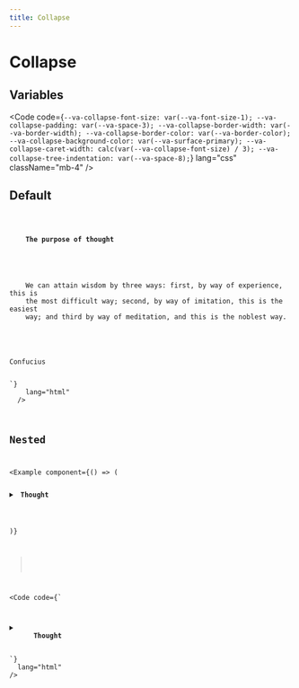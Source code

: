 ```yaml
---
title: Collapse
---
```



# Collapse

## Variables

<Code
  code={`--va-collapse-font-size: var(--va-font-size-1);
--va-collapse-padding: var(--va-space-3);
--va-collapse-border-width: var(--va-border-width);
--va-collapse-border-color: var(--va-border-color);
--va-collapse-background-color: var(--va-surface-primary);
--va-collapse-caret-width: calc(var(--va-collapse-font-size) / 3);
--va-collapse-tree-indentation: var(--va-space-8);`}
  lang="css"
  className="mb-4"
/>

## Default

<Example component={Component}>
  <Code
    code={`<details class="va-collapse w-full">
  <summary>
    <strong>The purpose of thought</strong>
  </summary>
  <p>
    We can attain wisdom by three ways: first, by way of experience, this is
    the most difficult way; second, by way of imitation, this is the easiest
    way; and third by way of meditation, and this is the noblest way.
  </p>
  <p>Confucius</p>
</details>`}
    lang="html"
  />
</Example>

## Nested

<Example
  component={() => (
    <div class="va-button-group w-full">
      <details class="va-collapse">
        <summary>
          <strong>Thought</strong>
        </summary>
        <details class="va-collapse">
          <summary>
            <strong>The purpose of thought</strong>
          </summary>
          <details class="va-collapse">
            <summary>
              <strong>1</strong>
            </summary>
            <p>It often happens that a thought comes to us that seems both true and strange, and we hesitate to believe it. But then, if you think about it thoroughly, you see that the thought that seemed strange is the simplest truth, such that once you come to know it, you cannot stop believing in it.</p>
          </details>
           <details class="va-collapse">
            <summary>
              <strong>2</strong>
            </summary>
            <p>
              While living among people, do not forget what you learned in solitude. And in solitude, reflect on what you learned from interacting with people.
            </p>
          </details>
          <button className="va-button"><strong>Buttons can also be nested 🚀</strong></button>
        </details>
      </details>
    </div>

)}

>

<Code
  code={`<div class="va-button-group w-full">
  <details class="va-collapse">
    <summary>
      <strong>Thought</strong>
    </summary>
    <details class="va-collapse">
      <summary>
        <strong>The purpose of thought</strong>
      </summary>
      <details class="va-collapse">
        <summary>
          <strong>1</strong>
        </summary>
        <p>It often happens that a thought comes to us that seems both true and strange, and we hesitate to believe it. But then, if you think about it thoroughly, you see that the thought that seemed strange is the simplest truth, such that once you come to know it, you cannot stop believing in it.</p>
      </details>
        <details class="va-collapse">
        <summary>
          <strong>2</strong>
        </summary>
        <p>
          While living among people, do not forget what you learned in solitude. And in solitude, reflect on what you learned from interacting with people.
        </p>
      </details>
      <button className="va-button"><strong>Buttons can also be nested 🚀</strong></button>
    </details>
  </details>
</div>`}
  lang="html"
/>
</Example>
